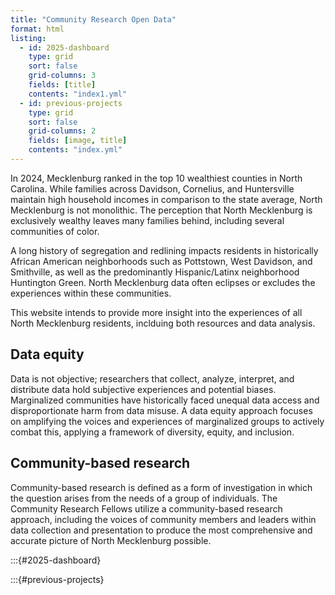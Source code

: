 ```yaml
---
title: "Community Research Open Data"
format: html
listing:
  - id: 2025-dashboard
    type: grid
    sort: false
    grid-columns: 3
    fields: [title]
    contents: "index1.yml"
  - id: previous-projects
    type: grid
    sort: false
    grid-columns: 2
    fields: [image, title]
    contents: "index.yml"
---
```


In 2024, Mecklenburg ranked in the top 10 wealthiest counties in North Carolina. While families across Davidson, Cornelius, and Huntersville maintain high household incomes in comparison to the state average, North Mecklenburg is not monolithic. The perception that North Mecklenburg is exclusively wealthy leaves many families behind, including several communities of color.

A long history of segregation and redlining impacts residents in historically African American neighborhoods such as Pottstown, West Davidson, and Smithville, as well as the predominantly Hispanic/Latinx neighborhood Huntington Green. North Mecklenburg data often eclipses or excludes the experiences within these communities.

This website intends to provide more insight into the experiences of all North Mecklenburg residents, inclduing both resources and data analysis.

## Data equity

Data is not objective; researchers that collect, analyze, interpret, and distribute data hold subjective experiences and potential biases. Marginalized communities have historically faced unequal data access and disproportionate harm from data misuse. A data equity approach focuses on amplifying the voices and experiences of marginalized groups to actively combat this, applying a framework of diversity, equity, and inclusion.

## Community-based research

Community-based research is defined as a form of investigation in which the question arises from the needs of a group of individuals. The Community Research Fellows utilize a community-based research approach, including the voices of community members and leaders within data collection and presentation to produce the most comprehensive and accurate picture of North Mecklenburg possible.

:::{#2025-dashboard}

:::{#previous-projects}